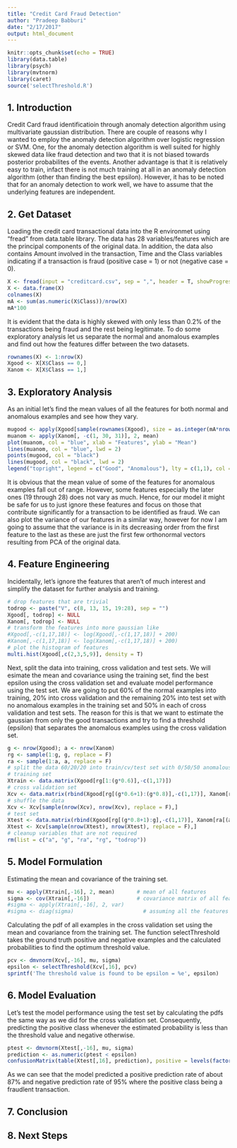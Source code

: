 ```yaml
---
title: "Credit Card Fraud Detection"
author: "Pradeep Babburi"
date: "2/17/2017"
output: html_document
---
```


```r
knitr::opts_chunk$set(echo = TRUE)
library(data.table)
library(psych)
library(mvtnorm)
library(caret)
source('selectThreshold.R')
```
## 1. Introduction
Credit Card fraud identificatioin through anomaly detection algorithm using multivariate gaussian distribution. There are couple of reasons why I wanted to employ the anomaly detection algorithm over logistic regression or SVM. One, for the anomaly detection algorithm is well suited for highly skewed data like fraud detection and two that it is not biased towards posterior probabilites of the events. Another advantage is that it is relatively easy to train, infact there is not much training at all in an anomaly detection algorithm (other than finding the best epsilon). However, it has to be noted that for an anomaly detection to work well, we have to assume that the underlying features are independent. 

## 2. Get Dataset
Loading the credit card transactional data into the R environmet using "fread" from data.table library. The data has 28 variables/features which are the principal components of the original data. In addition, the data also contains Amount involved in the transaction, Time and the Class variables indicating if a transaction is fraud (positive case = 1) or not (negative case = 0). 
```r
X <- fread(input = "creditcard.csv", sep = ",", header = T, showProgress = T)
X <- data.frame(X)
colnames(X)
mA <- sum(as.numeric(X$Class))/nrow(X)
mA*100
```

It is evident that the data is highly skewed with only less than 0.2% of the transactions being fraud and the rest being legitimate. To do some exploratory analysis let us separate the normal and anomalous examples and find out how the features differ between the two datasets.

```r
rownames(X) <- 1:nrow(X)
Xgood <- X[X$Class == 0,]
Xanom <- X[X$Class == 1,]
```

## 3. Exploratory Analysis
As an initial let's find the mean values of all the features for both normal and anomalous examples and see how they vary. 

```r
mugood <- apply(Xgood[sample(rownames(Xgood), size = as.integer(mA*nrow(X)), replace = F), -c(1, 30, 31)], 2, mean)
muanom <- apply(Xanom[, -c(1, 30, 31)], 2, mean)
plot(muanom, col = "blue", xlab = "Features", ylab = "Mean")
lines(muanom, col = "blue", lwd = 2)
points(mugood, col = "black")
lines(mugood, col = "black", lwd = 2)
legend("topright", legend = c("Good", "Anomalous"), lty = c(1,1), col = c("black", "blue"), lwd = c(2,2))
```

It is obvious that the mean value of some of the features for anomalous examples fall out of range. However, some features especially the later ones (19 through 28) does not vary as much. Hence, for our model it might be safe for us to just ignore these features and focus on those that contribute significantly for a transaction to be identified as fraud. We can also plot the variance of our features in a similar way, however for now I am going to assume that the variance is in its decreasing order from the first feature to the last as these are just the first few orthonormal vectors resulting from PCA of the original data.

## 4. Feature Engineering

Incidentally, let's ignore the features that aren't of much interest and simplify the dataset for further analysis and training. 
```r
# drop features that are trivial
todrop <- paste("V", c(8, 13, 15, 19:28), sep = "")
Xgood[, todrop] <- NULL
Xanom[, todrop] <- NULL
# transform the features into more gaussian like
#Xgood[,-c(1,17,18)] <- log(Xgood[,-c(1,17,18)] + 200)
#Xanom[,-c(1,17,18)] <- log(Xanom[,-c(1,17,18)] + 200)
# plot the histogram of features
multi.hist(Xgood[,c(2,3,5,9)], density = T)
```

Next, split the data into training, cross validation and test sets. We will esimate the mean and covariance using the training set, find the best epsilon using the cross validation set and evaluate model performance using the test set. We are going to put 60% of the normal examples into training, 20% into cross validation and the remaining 20% into test set with no anomalous examples in the training set and 50% in each of cross validation and test sets. The reason for this is that we want to estimate the gaussian from only the good transactions and try to find a threshold  (epsilon) that separates the anomalous examples using the cross validation set.

```r
g <- nrow(Xgood); a <- nrow(Xanom)
rg <- sample(1:g, g, replace = F)
ra <- sample(1:a, a, replace = F)
# split the data 60/20/20 into train/cv/test set with 0/50/50 anomalous examples 
# training set
Xtrain <- data.matrix(Xgood[rg[1:(g*0.6)],-c(1,17)])
# cross validation set
Xcv <- data.matrix(rbind(Xgood[rg[(g*0.6+1):(g*0.8)],-c(1,17)], Xanom[ra[1:(a*0.5)],-c(1,17)]))
# shuffle the data
Xcv <- Xcv[sample(nrow(Xcv), nrow(Xcv), replace = F),]
# test set
Xtest <- data.matrix(rbind(Xgood[rg[(g*0.8+1):g],-c(1,17)], Xanom[ra[(a*0.5 + 1):a],-c(1,17)]))
Xtest <- Xcv[sample(nrow(Xtest), nrow(Xtest), replace = F),]
# cleanup variables that are not required
rm(list = c("a", "g", "ra", "rg", "todrop"))
```

## 5. Model Formulation
Estimating the mean and covariance of the training set.

```r
mu <- apply(Xtrain[,-16], 2, mean)       # mean of all features
sigma <- cov(Xtrain[,-16])               # covariance matrix of all features
#sigma <- apply(Xtrain[,-16], 2, var)    
#sigma <- diag(sigma)                      # assuming all the features are uncorrelated
```

Calculating the pdf of all examples in the cross validation set using the mean and covariance from the training set. The function selectThreshold takes the ground truth positive and negative examples and the calculated probabilities to find the optimum threshold value. 

```r
pcv <- dmvnorm(Xcv[,-16], mu, sigma)
epsilon <- selectThreshold(Xcv[,16], pcv)
sprintf('The threshold value is found to be epsilon = %e', epsilon)
```

## 6. Model Evaluation

Let's test the model performance using the test set by calculating the pdfs the same way as we did for the cross validation set. Consequently, predicting the positive class whenever the estimated probability is less than the threshold value and negative otherwise.

```r
ptest <- dmvnorm(Xtest[,-16], mu, sigma)
prediction <- as.numeric(ptest < epsilon)
confusionMatrix(table(Xtest[,16], prediction), positive = levels(factor(Xtest[,16]))[2])
```

As we can see that the model predicted a positive prediction rate of about 87% and negative prediction rate of 95% where the positive class being a fraudlent transaction. 

## 7. Conclusion

## 8. Next Steps
